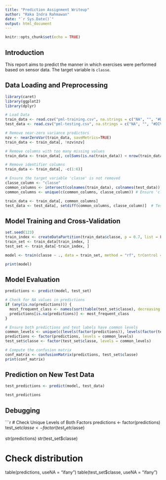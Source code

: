 ```yaml
---
title: "Prediction Assignment Writeup"
author: "Raka Indra Rahmawan"
date: "`r Sys.Date()`"
output: html_document
---
```


```r
knitr::opts_chunk$set(echo = TRUE)
```

## Introduction
This report aims to predict the manner in which exercises were performed based on sensor data. The target variable is `classe`.

## Data Loading and Preprocessing

```r
library(caret)
library(ggplot2)
library(dplyr)

# Load Data
train_data <- read.csv("pml-training.csv", na.strings = c("NA", "", "#DIV/0!"))
test_data <- read.csv("pml-testing.csv", na.strings = c("NA", "", "#DIV/0!"))

# Remove near-zero variance predictors
nzv <- nearZeroVar(train_data, saveMetrics=TRUE)
train_data <- train_data[, !nzv$nzv]

# Remove columns with too many missing values
train_data <- train_data[, colSums(is.na(train_data)) < nrow(train_data) * 0.6]

# Remove identifier columns
train_data <- train_data[, -c(1:6)]

# Ensure the target variable 'classe' is not removed
classe_column <- "classe"
common_columns <- intersect(colnames(train_data), colnames(test_data))
common_columns <- unique(c(common_columns, classe_column)) # Ensure 'classe' is retained

train_data <- train_data[, common_columns]
test_data <- test_data[, setdiff(common_columns, classe_column)]  # Test data has no 'classe'
```

## Model Training and Cross-Validation

```r
set.seed(123)
train_index <- createDataPartition(train_data$classe, p = 0.7, list = FALSE)
train_set <- train_data[train_index, ]
test_set <- train_data[-train_index, ]

model <- train(classe ~ ., data = train_set, method = "rf", trControl = trainControl(method = "cv", number = 5))

print(model)
```

## Model Evaluation

```r
predictions <- predict(model, test_set)

# Check for NA values in predictions
if (any(is.na(predictions))) {
  most_frequent_class <- names(sort(table(test_set$classe), decreasing = TRUE))[1]
  predictions[is.na(predictions)] <- most_frequent_class
}

# Ensure both predictions and test labels have common levels
common_levels <- unique(c(levels(factor(predictions)), levels(factor(test_set$classe))))
predictions <- factor(predictions, levels = common_levels)
test_set$classe <- factor(test_set$classe, levels = common_levels)

# Compute the confusion matrix
conf_matrix <- confusionMatrix(predictions, test_set$classe)
print(conf_matrix)
```

## Prediction on New Test Data

```r
test_predictions <- predict(model, test_data)

test_predictions
```

## Debugging

```r
# Check Unique Levels of Both Factors
predictions <- factor(predictions)
test_set$classe <- factor(test_set$classe)

str(predictions)
str(test_set$classe)

# Check distribution
table(predictions, useNA = "ifany")
table(test_set$classe, useNA = "ifany")
